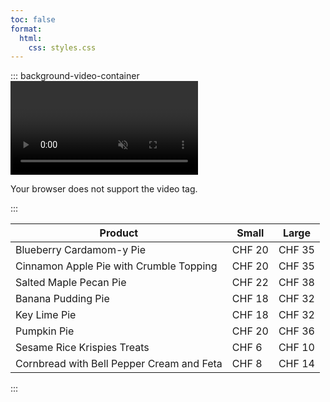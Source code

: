```yaml
---
toc: false
format: 
  html:
    css: styles.css
---
```


::: background-video-container
<video autoplay loop muted playsinline>

<source src="Backgroundrotating.mp4" type="video/mp4">

Your browser does not support the video tag. </video>

:::

| Product                                   | Small  | Large  |
|-------------------------------------------|--------|--------|
| Blueberry Cardamom-y Pie                  | CHF 20 | CHF 35 |
| Cinnamon Apple Pie with Crumble Topping   | CHF 20 | CHF 35 |
| Salted Maple Pecan Pie                    | CHF 22 | CHF 38 |
| Banana Pudding Pie                        | CHF 18 | CHF 32 |
| Key Lime Pie                              | CHF 18 | CHF 32 |
| Pumpkin Pie                               | CHF 20 | CHF 36 |
| Sesame Rice Krispies Treats               | CHF 6  | CHF 10 |
| Cornbread with Bell Pepper Cream and Feta | CHF 8  | CHF 14 |
:::
